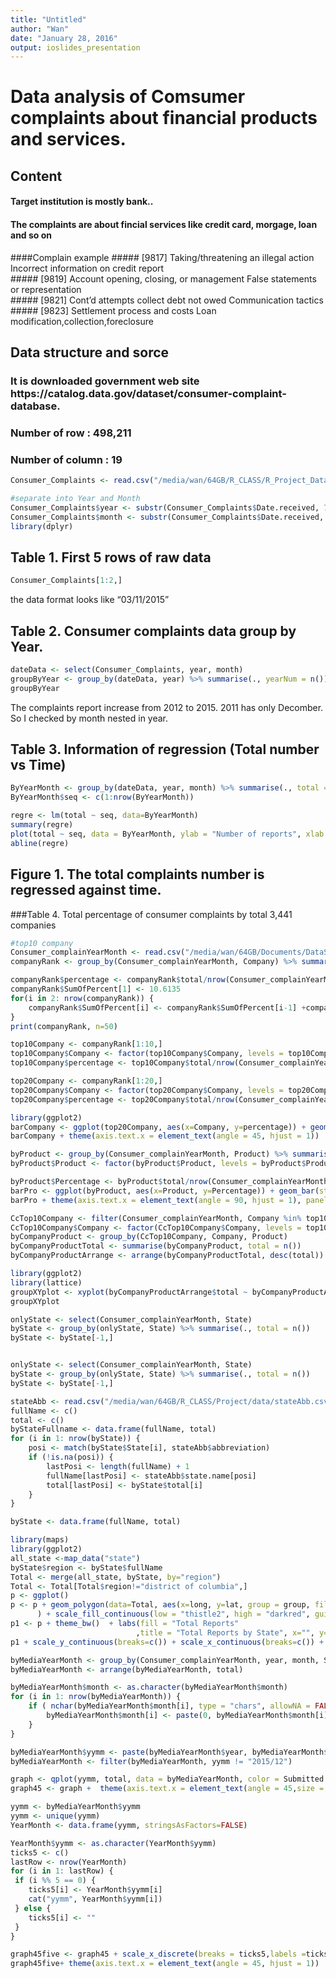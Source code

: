 ```yaml
---
title: "Untitled"
author: "Wan"
date: "January 28, 2016"
output: ioslides_presentation
---
```


# Data analysis of Comsumer complaints about financial products and services.

## Content
#### Target institution is mostly bank..
#### The complaints are about fincial services like credit card, morgage, loan and so on
####Complain example
##### [9817] Taking/threatening an illegal action     Incorrect information on credit report  
##### [9819] Account opening, closing, or management  False statements or representation      
##### [9821] Cont'd attempts collect debt not owed    Communication tactics                   
##### [9823] Settlement process and costs             Loan modification,collection,foreclosure

## Data structure and sorce
### It is downloaded government web site  https://catalog.data.gov/dataset/consumer-complaint-database.
### Number of row : 498,211
### Number of column : 19

```r
Consumer_Complaints <- read.csv("/media/wan/64GB/R_CLASS/R_Project_Data/Consumer_Complaints.csv", stringsAsFactors=FALSE)

#separate into Year and Month
Consumer_Complaints$year <- substr(Consumer_Complaints$Date.received, 7, 10)
Consumer_Complaints$month <- substr(Consumer_Complaints$Date.received, 1, 2)
library(dplyr)
```


## Table 1. First 5 rows of raw data
```r
Consumer_Complaints[1:2,]
```
the data format looks like "03/11/2015"

## Table 2. Consumer complaints data group by Year.
```r

dateData <- select(Consumer_Complaints, year, month)
groupByYear <- group_by(dateData, year) %>% summarise(., yearNum = n())
groupByYear
```
The complaints report increase from 2012 to 2015.
2011 has only Decomber.
So I checked by month nested in year.

## Table 3. Information of regression (Total number vs Time)
```r
ByYearMonth <- group_by(dateData, year, month) %>% summarise(., total = n())
ByYearMonth$seq <- c(1:nrow(ByYearMonth))

regre <- lm(total ~ seq, data=ByYearMonth)
summary(regre)
plot(total ~ seq, data = ByYearMonth, ylab = "Number of reports", xlab = "Time series  by month from 2011/12 ~ 2015/11")
abline(regre)
```
## Figure 1. The total complaints number is regressed against time.

###Table 4. Total percentage of consumer complaints by total 3,441 companies
```r
#top10 company
Consumer_complainYearMonth <- read.csv("/media/wan/64GB/Documents/DataScience/porject/porject01/Consumer_complainYearMonth.csv")
companyRank <- group_by(Consumer_complainYearMonth, Company) %>% summarise(., total = n()) %>% arrange(., desc(total) )

companyRank$percentage <- companyRank$total/nrow(Consumer_complainYearMonth)*100
companyRank$SumOfPercent[1] <- 10.6135
for(i in 2: nrow(companyRank)) {
	companyRank$SumOfPercent[i] <- companyRank$SumOfPercent[i-1] +companyRank$percentage[i]	
}
print(companyRank, n=50)

top10Company <- companyRank[1:10,]
top10Company$Company <- factor(top10Company$Company, levels = top10Company$Company)
top10Company$percentage <- top10Company$total/nrow(Consumer_complainYearMonth)*100

top20Company <- companyRank[1:20,]
top20Company$Company <- factor(top20Company$Company, levels = top20Company$Company)
top20Company$percentage <- top20Company$total/nrow(Consumer_complainYearMonth)*100

library(ggplot2)
barCompany <- ggplot(top20Company, aes(x=Company, y=percentage)) + geom_bar(stat="identity")
barCompany + theme(axis.text.x = element_text(angle = 45, hjust = 1))  + ylab("%")
```

``` r
byProduct <- group_by(Consumer_complainYearMonth, Product) %>% summarise(., total= n() ) %>% arrange(., desc(total))
byProduct$Product <- factor(byProduct$Product, levels = byProduct$Product)

byProduct$Percentage <- byProduct$total/nrow(Consumer_complainYearMonth)*100
barPro <- ggplot(byProduct, aes(x=Product, y=Percentage)) + geom_bar(stat="identity")
barPro + theme(axis.text.x = element_text(angle = 90, hjust = 1), panel.background = element_blank()) + ylab("%")

```

```r
CcTop10Company <- filter(Consumer_complainYearMonth, Company %in% top10Company$Company)
CcTop10Company$Company <- factor(CcTop10Company$Company, levels = top10Company$Company)
byCompanyProduct <- group_by(CcTop10Company, Company, Product) 
byCompanyProductTotal <- summarise(byCompanyProduct, total = n())
byCompanyProductArrange <- arrange(byCompanyProductTotal, desc(total))

library(ggplot2)
library(lattice)
groupXYplot <- xyplot(byCompanyProductArrange$total ~ byCompanyProductArrange$Product | byCompanyProductArrange$Company, data=byCompanyProductArrange, xlab = list(label = "Product", cex=1), scales=list(x=list(rot=45)), groups = Product)
groupXYplot
```
```r
onlyState <- select(Consumer_complainYearMonth, State)
byState <- group_by(onlyState, State) %>% summarise(., total = n())
byState <- byState[-1,]


onlyState <- select(Consumer_complainYearMonth, State)
byState <- group_by(onlyState, State) %>% summarise(., total = n())
byState <- byState[-1,]

stateAbb <- read.csv("/media/wan/64GB/R_CLASS/Project/data/stateAbb.csv", stringsAsFactors=FALSE)
fullName <- c()
total <- c()
byStateFullname <- data.frame(fullName, total)
for (i in 1: nrow(byState)) {
	posi <- match(byState$State[i], stateAbb$abbreviation)
	if (!is.na(posi)) {
		lastPosi <- length(fullName) + 1
		fullName[lastPosi] <- stateAbb$state.name[posi]
		total[lastPosi] <- byState$total[i]
	} 
}

byState <- data.frame(fullName, total)

library(maps)
library(ggplot2)
all_state <-map_data("state")
byState$region <- byState$fullName
Total <- merge(all_state, byState, by="region")
Total <- Total[Total$region!="district of columbia",]
p <- ggplot()
p <- p + geom_polygon(data=Total, aes(x=long, y=lat, group = group, fill=Total$total),colour="white"
      ) + scale_fill_continuous(low = "thistle2", high = "darkred", guide="colorbar")
p1 <- p + theme_bw()  + labs(fill = "Total Reports" 
                            ,title = "Total Reports by State", x="", y="")
p1 + scale_y_continuous(breaks=c()) + scale_x_continuous(breaks=c()) + theme(panel.border = element_blank())
```

```r
byMediaYearMonth <- group_by(Consumer_complainYearMonth, year, month, Submitted.via) %>% summarise(., total = n())
byMediaYearMonth <- arrange(byMediaYearMonth, total)

byMediaYearMonth$month <- as.character(byMediaYearMonth$month)
for (i in 1: nrow(byMediaYearMonth)) {
	if ( nchar(byMediaYearMonth$month[i], type = "chars", allowNA = FALSE, keepNA = NA) == 1) {
		byMediaYearMonth$month[i] <- paste(0, byMediaYearMonth$month[i], sep = "" )
	}
}

byMediaYearMonth$yymm <- paste(byMediaYearMonth$year, byMediaYearMonth$month, sep = "/")
byMediaYearMonth <- filter(byMediaYearMonth, yymm != "2015/12")

graph <- qplot(yymm, total, data = byMediaYearMonth, color = Submitted.via)
graph45 <- graph +  theme(axis.text.x = element_text(angle = 45,size = 14, hjust = 1), panel.background = element_blank())

yymm <- byMediaYearMonth$yymm
yymm <- unique(yymm)
YearMonth <- data.frame(yymm, stringsAsFactors=FALSE)

YearMonth$yymm <- as.character(YearMonth$yymm)
ticks5 <- c()
lastRow <- nrow(YearMonth)
for (i in 1: lastRow) {
 if (i %% 5 == 0) {
 	ticks5[i] <- YearMonth$yymm[i]
 	cat("yymm", YearMonth$yymm[i])
 } else {
 	ticks5[i] <- ""
 }
}

graph45five <- graph45 + scale_x_discrete(breaks = ticks5,labels =ticks5)
graph45five+ theme(axis.text.x = element_text(angle = 45, hjust = 1))



```